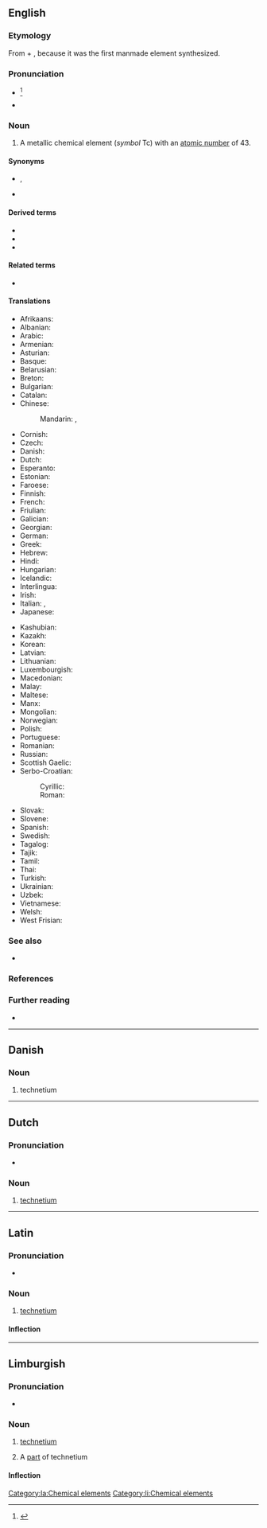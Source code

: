 {{also|Technetium|technétium}}
==English==
{{elements|Tc|molybdenum|Mo|ruthenium|Ru}}

===Etymology===
From {{der|en|grc|τεχνητός||artificial, manmade}} + {{m|en|-ium}}, because it was the first manmade element synthesized.

===Pronunciation===
* {{a|GA}} {{IPA|/tɛkˈni.ʃi.əm/|/-ʃəm/|lang=en}}<ref>{{R:Dictionary.com}}</ref>
* {{audio|en-us-technetium.ogg|Audio (GA)|lang=en}}

===Noun===
{{en-noun|-}}

# A metallic chemical element (''symbol'' Tc) with an [[atomic number]] of 43.

====Synonyms====
* {{l|en|eka-manganese}}, {{l|en|ekamanganese}} {{qualifier|name given by [[w:Dmitri Mendeleev|Dmitri Mendeleev]] to the then undiscovered element at the position of technetium in his periodic table}}
* {{l|en|masurium}} {{qualifier|proposed name; obsolete}}

====Derived terms====
* {{w|technetium-99m generator}}
* {{l|en|technetium cow}}
* {{l|en|technetic}}

====Related terms====
* {{l|en|pertechnetate}}

====Translations====
{{trans-top|chemical element}}
* Afrikaans: {{t|af|tegnesium}}
* Albanian: {{t|sq|teknec}}
* Arabic: {{t|ar|تِكْنِيتِيُوم|m|tr=tiknītiyum}}
* Armenian: {{t|hy|տեխնեցիում}}
* Asturian: {{t|ast|tecneciu|m}}
* Basque: {{t|eu|teknezioa}}
* Belarusian: {{t|be|тэхнецый|m|tr=tekhnétsyj|sc=Cyrl}}
* Breton: {{t|br|teknetiom}}
* Bulgarian: {{t|bg|технеций|m|tr=tekhnétsij}}
* Catalan: {{t+|ca|tecneci}}
* Chinese:
*: Mandarin: {{t+|cmn|锝|tr=dé|sc=Hani}}, {{t+|cmn|鎝|tr=tǎ|sc=Hant}}
* Cornish: {{t|kw|technytyum}}
* Czech: {{t+|cs|technecium}}
* Danish: {{t+|da|technetium}}
* Dutch: {{t+|nl|technetium|n}}
* Esperanto: {{t+|eo|teknecio}}
* Estonian: {{t+|et|tehneetsium}}
* Faroese: {{t|fo|technetium}}
* Finnish: {{t+|fi|technetium}}
* French: {{t+|fr|technétium|m}}
* Friulian: {{t|fur|tecnezi}}
* Galician: {{t+|gl|tecnecio}}
* Georgian: {{t|ka|ტექნეციუმი}}
* German: {{t+|de|Technetium|n}}
* Greek: {{t+|el|τεχνήτιο|n}}
* Hebrew: {{t|he|טכנתיום|sc=Hebr|tr=tekhnétyum}}
* Hindi: {{t|hi|चेष्टातु|tr=cheshtaanu|sc=Deva}}
* Hungarian: {{t+|hu|technécium}}
* Icelandic: {{t+|is|teknetín}}
* Interlingua: {{t|ia|technetium}}
* Irish: {{t+|ga|teicnéitiam|m}}
* Italian: {{t+|it|tecnezio|m}}, {{t|it|tecneto|m}}
* Japanese: {{t+|ja|テクネチウム|tr=tekunechiumu}}
{{trans-mid}}
* Kashubian: {{t|csb|technet}}
* Kazakh: {{t|kk|технеций|tr=tekhnetsiy}}
* Korean: {{t+|ko|테크네튬}}
* Latvian: {{t|lv|tehnēcijs}}
* Lithuanian: {{t+|lt|technecis}}
* Luxembourgish: {{t|lb|Technetium}}
* Macedonian: {{t|mk|технециум|m|tr=tekhnétsium|sc=Cyrl}}
* Malay: {{t|ms|teknetium}}
* Maltese: {{t|mt|teknezju}}
* Manx: {{t|gv|cheghnaiçhum|alt=çheghnaiçhum}}
* Mongolian: {{t|mn|технеци|sc=Cyrl|tr=tekhnetsi}}
* Norwegian: {{t|no|technetium}}
* Polish: {{t+|pl|technet|m}}
* Portuguese: {{t+|pt|tecnécio|m}}
* Romanian: {{t+|ro|technețiu|n}}
* Russian: {{t+|ru|техне́ций|m}}
* Scottish Gaelic: {{t|gd|teicnèitiam}}
* Serbo-Croatian:
*: Cyrillic: {{t|sh|технициjум|m|sc=Cyrl}}
*: Roman: {{t|sh|tehnicijum|m}}
* Slovak: {{t|sk|technécium}}
* Slovene: {{t+|sl|tehnecij}}
* Spanish: {{t+|es|tecnecio|m}}
* Swedish: {{t+|sv|teknetium|n}}
* Tagalog: {{t|tl|teknesyo}}
* Tajik: {{t|tg|tehneci'}}
* Tamil: {{t+|ta|பசகன்|tr=pasagan|sc=Taml}}
* Thai: {{t|th|เทคนีเชียม}}
* Turkish: {{t+|tr|teknetyum}}
* Ukrainian: {{t|uk|технецiй|m|tr=tekhnétsij|sc=Cyrl}}
* Uzbek: {{t|uz|технеций|tr=tekhnetsiy|sc=Cyrl}}
* Vietnamese: {{t|vi|tecnexi}}
* Welsh: {{t+|cy|technetiwm}}
* West Frisian: {{t|fy|technetium}}
{{trans-bottom}}

===See also===
* {{l|en|moly cow}}

===References===
<references/>

===Further reading===
* {{pedia}}

----

==Danish==

===Noun===
{{da-noun}}

# technetium

----

==Dutch==
{{wikipedia|lang=nl}}
{{elements|Tc|molybdeen|Mo|ruthenium|Ru|lang=nl}}

===Pronunciation===
* {{audio|Nl-technetium.ogg|Audio|lang=nl}}

===Noun===
{{nl-noun|n|-|-}}

# [[#English|technetium]]

----

==Latin==
{{wikipedia|lang=la}}

===Pronunciation===
* {{la-IPA|technētium}}

===Noun===
{{la-noun|technētium|technētiī|n|second}}

# [[#English|technetium]]

====Inflection====
{{la-decl-2nd-N|technēti}}

[[Category:la:Chemical elements]]

----

==Limburgish==

===Pronunciation===
* {{IPA|[tæxˈneː˨ʃɔ˧m]|lang=li}}

===Noun===
{{li-noun|g=n}}

# {{lb|li|uncountable}} [[technetium#English|technetium]]
# A [[part]] of technetium

====Inflection====
{{li-decl-noun-um|techneti}}

[[Category:li:Chemical elements]]